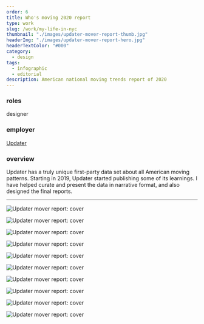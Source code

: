 ```yaml
---
order: 6
title: Who's moving 2020 report
type: work
slug: /work/my-life-in-nyc
thumbnail: "./images/updater-mover-report-thumb.jpg"
headerImg: "./images/updater-mover-report-hero.jpg"
headerTextColor: "#000"
category:
  - design
tags:
  - infographic
  - editorial
description: American national moving trends report of 2020
---
```


<section class="portfolioDetail">

### roles

designer

</section>

<section class="portfolioDetail">

### employer

[Updater](https://updater.com)

</section>

<section class="portfolioDetail">

### overview

Updater has a truly unique first-party data set about all American moving patterns. Starting in 2019, Updater started publishing some of its learnings. I have helped curate and present the data in narrative format, and also designed the final reports.

</section>

---

<div class="img-border">

![Updater mover report: cover](./images/upd-mover-2020_01.png)

![Updater mover report: cover](./images/upd-mover-2020_02.png)

![Updater mover report: cover](./images/upd-mover-2020_03.png)

![Updater mover report: cover](./images/upd-mover-2020_04.png)

![Updater mover report: cover](./images/upd-mover-2020_05.png)

![Updater mover report: cover](./images/upd-mover-2020_06.png)

![Updater mover report: cover](./images/upd-mover-2020_07.png)

![Updater mover report: cover](./images/upd-mover-2020_08.png)

![Updater mover report: cover](./images/upd-mover-2020_09.png)

![Updater mover report: cover](./images/upd-mover-2020_10.png)

</div>
